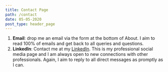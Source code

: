 ```yaml
---
title: Contact Page
path: /contact
date: 05-05-2020
post_type: header_page
---
```



1. **Email**: drop me an email via the form at the bottom of <Link to="/about">About</Link>. I aim to read 100% of emails and get back to all queries and questions.
2. **LinkedIn**: Contact me at my <a href="https://www.linkedin.com/in/will-douglas-865274147">LinkedIn</a>. This is my professional social media page and I am always open to new connections with other professionals. Again, I aim to reply to all direct messages as promptly as I can.